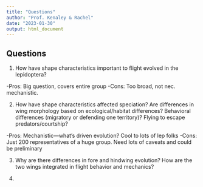 ```yaml
---
title: "Questions"
author: "Prof. Kenaley & Rachel"
date: "2023-01-30"
output: html_document
---
```


## Questions


1. How have shape characteristics important to flight evolved in the lepidoptera?
  
  
  -Pros: Big question, covers entire group
  -Cons: Too broad, not nec. mechanistic.
  
2. How have shape characteristics affected speciation?
      Are differences in wing morphology based on ecological/habitat differences? 
      Behavioral differences (migratory or defending one territory)? 
      Flying to escape predators/courtship?
      
  -Pros: Mechanistic---what's driven evolution? Cool to lots of lep folks
  -Cons: Just 200 representatives of a huge group. Need lots of caveats and could be preliminary
  
3. Why are there differences in fore and hindwing evolution? How are the two wings integrated in flight behavior and mechanics?

4. 
